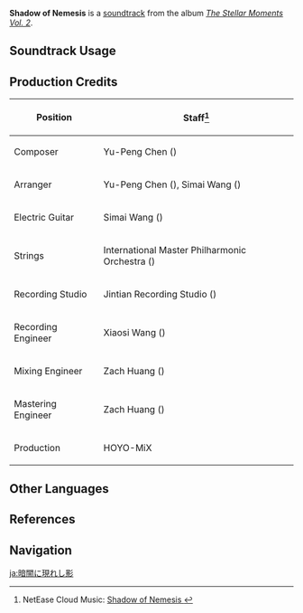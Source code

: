 {{Soundtrack Infobox
|image          = The Stellar Moments Vol. 2.png
|album          = The Stellar Moments Vol. 2
|number         = 04
|featured       =
|featured2      =
|featured3      =
|featured_disc  =
|featured_disc2 =
|featured_disc3 =
|youtube_id     = ZxPCBBcCUkE
|spotify_id     = 5LNbcUkbStGuYTGvogRtxm
|previous       = Any Last Words?
|next           = Marching of Xiezhi
}}
'''Shadow of Nemesis''' is a [[soundtrack]] from the album ''[[The Stellar Moments Vol. 2]]''.

==Soundtrack Usage==
{{Soundtrack Usage
|mediaoriginal = Character Demo;;Rosaria
|quest     = 
|location  = 
|domain    = 
}}

==Production Credits==
{| class="wikitable"
! Position
! Staff<ref>NetEase Cloud Music: [https://music.163.com/#/song?id=1913533269 Shadow of Nemesis {{zh|暗夜幽影}}]</ref>
|-
! Composer
| Yu-Peng Chen ({{zh|陈致逸}})
|-
! Arranger
|  Yu-Peng Chen ({{zh|陈致逸}}), Simai Wang ({{zh|王斯迈}})
|-
! Electric Guitar
| Simai Wang ({{zh|王斯迈}})
|-
! Strings
| International Master Philharmonic Orchestra ({{zh|国际首席爱乐乐团}})
|-
! Recording Studio
| Jintian Recording Studio ({{zh|金田录音棚}})
|-
! Recording Engineer
| Xiaosi Wang ({{zh|王小四}})
|-
! Mixing Engineer
| Zach Huang ({{zh|黄巍}})
|-
! Mastering Engineer
| Zach Huang ({{zh|黄巍}})
|-
! Production
| HOYO-MiX
|}

==Other Languages==
{{Other Languages
|en       = Shadow of Nemesis
|zhs      = 暗夜幽影
|zhs_rm   = Ànyè Yōuyǐng
|zht      = 暗夜幽影
|zht_rm   = Ànyè Yōuyǐng
|zh_tl    = Hidden Shadow in the Dark Night
|ja       = 暗闇に現れし影
|ja_rm    = Kurayami ni Arawareshi Kage
|ja_tl    = The Shadow That Appears in the Darkness
}}

==References==
{{Reflist}}

==Navigation==
{{Soundtrack Navbox|The Stellar Moments}}

[[ja:暗闇に現れし影]]